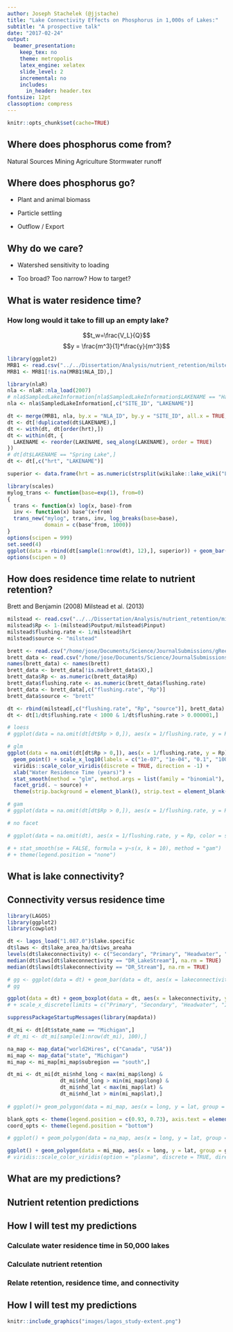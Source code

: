 ```yaml
---
author: Joseph Stachelek (@jjstache)
title: "Lake Connectivity Effects on Phosphorus in 1,000s of Lakes:"
subtitle: "A prospective talk"
date: "2017-02-24"
output:
  beamer_presentation:
    keep_tex: no
    theme: metropolis
    latex_engine: xelatex
    slide_level: 2
    incremental: no
    includes:
      in_header: header.tex
fontsize: 12pt
classoption: compress
---
```


```r
knitr::opts_chunk$set(cache=TRUE)
```

## Where does phosphorus come from?

<!-- We can predict phosphorus loading from land use. -->

\flushleft
\includegraphics[height=120pt]{images/nutrientmontage.png}

\begincols
\begincol{0.3\textwidth}
\flushright
Natural Sources
\endcol
\begincol{0.2\textwidth}
\center
Mining
\endcol
\begincol{0.2\textwidth}
\flushleft
Agriculture
\endcol
\begincol{0.3\textwidth}
\center
Stormwater runoff
\endcol
\endcols

## Where does phosphorus go? 
<!-- The difference between inputs and outputs is called retention. -->

<!-- We know a lot about the mechanisms of phosphorus processing. For example, we know that phosphorus can end up either being taken up, settled, or exported. We know that all of these processes are dependent to some degree on residence time. Greater retention is associated with longer residence times but we don't know average retention, or its spatial distribution.
-->

\begincols
\begincol{0.5\textwidth}

* Plant and animal biomass

\vspace{1em}

* Particle settling

\vspace{1em}

* Outflow / Export

\endcol
\begincol{0.5\textwidth}
\pause
\center
\vspace{-3.2em}
\lakediagramblue
\vspace{-1em}
\lakediagramgreen

\endcol
\endcols

## Why do we care?

<!-- Nutrient retention is important because it says something about potential sensitivity to loading. Should we spend money to reduce loading? -->

* Watershed sensitivity to loading

\center
\includegraphics[width=8.5cm]{images/nwqi.jpg}

* Too broad? Too narrow? How to target?

## What is water residence time?

### How long would it take to fill up an empty lake?

\begincols
\begincol{0.4\textwidth}
$$t_w=\frac{V_L}{Q}$$
\pause
$$y = \frac{m^3}{1}*\frac{y}{m^3}$$
\pause
\endcol
\begincol{0.6\textwidth}
\center
```r
library(ggplot2)
MRB1 <- read.csv("../../Dissertation/Analysis/nutrient_retention/milstead_2013.csv", stringsAsFactors = FALSE)
MRB1 <- MRB1[!is.na(MRB1$NLA_ID),]

library(nlaR)
nla <- nlaR::nla_load(2007)
# nla$SampledLakeInformation[nla$SampledLakeInformation$LAKENAME == "Haynes Reservoir",]
nla <- nla$SampledLakeInformation[,c("SITE_ID", "LAKENAME")]

dt <- merge(MRB1, nla, by.x = "NLA_ID", by.y = "SITE_ID", all.x = TRUE, all.y = FALSE)
dt <- dt[!duplicated(dt$LAKENAME),]
dt <- with(dt, dt[order(hrt),])
dt <- within(dt, {
  LAKENAME <- reorder(LAKENAME, seq_along(LAKENAME), order = TRUE)
})
# dt[dt$LAKENAME == "Spring Lake",]
dt <- dt[,c("hrt", "LAKENAME")]

superior <- data.frame(hrt = as.numeric(strsplit(wikilake::lake_wiki("Lake Superior")[,c("Residence time")], " ")[[1]][1]), LAKENAME = "Lake Superior")

library(scales)
mylog_trans <- function(base=exp(1), from=0) 
{
  trans <- function(x) log(x, base)-from
  inv <- function(x) base^(x+from)
  trans_new("mylog", trans, inv, log_breaks(base=base), 
            domain = c(base^from, 1000))
}
options(scipen = 999)
set.seed(4)
ggplot(data = rbind(dt[sample(1:nrow(dt), 12),], superior)) + geom_bar(aes(y = hrt, x = LAKENAME), stat = "identity") + theme_classic() + scale_y_continuous(trans = mylog_trans(base = 10, from = -4), limits = c(0.0001, 1000)) + theme(axis.text.x = element_text(angle = 90, size = 16), axis.title.x = element_blank(), axis.text = element_text(size = 16), axis.title = element_text(size = 16)) + ylab("Residence Time (years)")
options(scipen = 0)

```
\endcol
\endcols


## How does residence time relate to nutrient retention?

<!-- * How does retention vary across the full spectrum of water residence times? -->
<!-- What are the factors that cause a lake of the same residence time to have a different retention? -->

\begincols
\begincol{0.5\textwidth}
\flushright
\footnotesize
Brett and Benjamin (2008)
\endcol
\begincol{0.5\textwidth}
\flushright
\footnotesize
Milstead et al. (2013)
\endcol
\endcols

\center
```r
milstead <- read.csv("../../Dissertation/Analysis/nutrient_retention/milstead_2013.csv")
milstead$Rp <- 1-(milstead$Poutput/milstead$Pinput)
milstead$flushing.rate <- 1/milstead$hrt
milstead$source <- "milstead"

brett <- read.csv("/home/jose/Documents/Science/JournalSubmissions/gReen2O/Vollenweider_lakes_raw.csv", stringsAsFactors = FALSE)
brett_data <- read.csv("/home/jose/Documents/Science/JournalSubmissions/gReen2O/Vollenweider_lakes_raw.csv", stringsAsFactors = FALSE, skip = 4, header = FALSE)
names(brett_data) <- names(brett)
brett_data <- brett_data[!is.na(brett_data$X),]
brett_data$Rp <- as.numeric(brett_data$Rp)
brett_data$flushing.rate <- as.numeric(brett_data$flushing.rate)
brett_data <- brett_data[,c("flushing.rate", "Rp")]
brett_data$source <- "brett"

dt <- rbind(milstead[,c("flushing.rate", "Rp", "source")], brett_data)
dt <- dt[1/dt$flushing.rate < 1000 & 1/dt$flushing.rate > 0.000001,]

# loess
# ggplot(data = na.omit(dt[dt$Rp > 0,]), aes(x = 1/flushing.rate, y = Rp)) + geom_point() + scale_x_log10() + viridis::scale_color_viridis(discrete = TRUE, direction = -1) + xlab("Water Residence Time") + stat_smooth(method = "loess", se = FALSE) + facet_grid(. ~ source)

# glm
ggplot(data = na.omit(dt[dt$Rp > 0,]), aes(x = 1/flushing.rate, y = Rp)) +
  geom_point() + scale_x_log10(labels = c("1e-07", "1e-04", "0.1", "100")) +
  viridis::scale_color_viridis(discrete = TRUE, direction = -1) +
  xlab("Water Residence Time (years)") +
  stat_smooth(method = "glm", method.args = list(family = "binomial"), se = FALSE) +
  facet_grid(. ~ source) +
  theme(strip.background = element_blank(), strip.text = element_blank())

# gam
# ggplot(data = na.omit(dt[dt$Rp > 0,]), aes(x = 1/flushing.rate, y = Rp)) + geom_point() + scale_x_log10() + viridis::scale_color_viridis(discrete = TRUE, direction = -1) + xlab("Water Residence Time") + stat_smooth(method = "gam", formula = y~s(x, k = 6), se = FALSE) + facet_grid(. ~ source, scales = "free_x")

# no facet

# ggplot(data = na.omit(dt), aes(x = 1/flushing.rate, y = Rp, color = source)) + geom_point() + ylim(0, 1) + scale_x_log10() + viridis::scale_color_viridis(discrete = TRUE, direction = -1) + xlab("Water Residence Time") + stat_smooth(method = "glm", method.args = list(family = "binomial"), se = FALSE)

# + stat_smooth(se = FALSE, formula = y~s(x, k = 10), method = "gam")
# + theme(legend.position = "none")


```

<!-- ```{r echo=FALSE, cache=TRUE, message=FALSE, warning=FALSE, fig.height=2.5, fig.width=5, out.width="200pt"} -->
<!-- library(ggplot2) -->
<!-- MRB1 <- read.csv("../../Dissertation/Analysis/nutrient_retention/milstead_2013.csv") -->
<!-- ggplot(MRB1, aes(x = hrt)) + geom_histogram() + scale_x_log10() + theme_classic() + ylab("Count") + xlab("Water Residence Time (y)") + coord_cartesian(xlim=c(1e-06,1)) + theme(axis.text.x = element_text(size = 16), axis.text = element_text(size = 16), axis.title = element_text(size = 16)) -->

<!-- # hivolumerating <- as.numeric(MRB1$Volume > median(MRB1$Volume)) -->
<!-- # hiflowrating   <- as.numeric(MRB1$FlowM3_yr > median(MRB1$FlowM3_yr)) -->
<!-- # hiflowrating[hiflowrating == 0] <- 2 -->
<!-- # hiflowrating[hiflowrating == 1] <- 4 -->
<!-- #  -->
<!-- # rating <- hiflowrating + hivolumerating -->
<!-- # rating[rating == 3] <- "low" -->
<!-- # rating[rating == 4] <- "high" -->
<!-- # rating[rating == 2 | rating == 5] <- "medium" -->
<!-- # rating <- factor(rating, levels = c("low", "medium", "high")) -->
<!-- #  -->
<!-- # res <- matrix(table(rating) / nrow(MRB1), nrow = 2) -->
<!-- # row.names(res) <- c("low volume", "high volume") -->
<!-- # res <- data.frame(res) -->
<!-- # names(res) <- c("low flow", "high flow") -->

<!-- # plot(MRB1$Volume/MRB1$FlowM3_yr, MRB1$hrt, xlim = c(0, 100), ylim = c(0, 100)) -->
<!-- ``` -->

<!-- ## What is lake connectivity? -->

<!-- Variation within these classes like the number of tributary streams and upstream lakes. --> 

<!-- <!-- \draw [help lines] (0,3) grid (4,-3); -->
<!-- \connectivitydiagram -->


## What is lake connectivity?

\begincols

\begincol{0.33\textwidth}
\vspace{-2em}
\secondaryprofile
\endcol

\begincol{0.33\textwidth}
\vspace{4em}
\primaryprofile
\endcol

\begincol{0.33\textwidth}
\vspace{-10em}
\headwaterprofile
\endcol

\begincol{0.33\textwidth}
\vspace{-12em}
\isolatedprofile
\endcol

\endcols

## Connectivity versus residence time

\begincols
\begincol{0.25\textwidth}
\center
```r
library(LAGOS)
library(ggplot2)
library(cowplot)

dt <- lagos_load("1.087.0")$lake.specific
dt$laws <- dt$lake_area_ha/dt$iws_areaha
levels(dt$lakeconnectivity) <- c("Secondary", "Primary", "Headwater", "Isolated")
median(dt$laws[dt$lakeconnectivity == "DR_LakeStream"], na.rm = TRUE)
median(dt$laws[dt$lakeconnectivity == "DR_Stream"], na.rm = TRUE)

# gg <- ggplot(data = dt) + geom_bar(data = dt, aes(x = lakeconnectivity)) + theme_cowplot() + theme(axis.text.x = element_text(angle = 90, hjust = 1)) + xlab("") + ylab("Count")
# gg

ggplot(data = dt) + geom_boxplot(data = dt, aes(x = lakeconnectivity, y = laws), outlier.shape = NA) + theme_cowplot() + theme(axis.text.x = element_text(angle = 90, hjust = 1)) + coord_cartesian(ylim = c(0,1)) + xlab("") + ylab("Residence Time (WSLA Ratio)")
# + scale_x_discrete(limits = c("Primary", "Secondary", "Headwater", "Isolated"))
```
\endcol
\begincol{0.75\textwidth}
\center
```r
suppressPackageStartupMessages(library(mapdata))

dt_mi <- dt[dt$state_name == "Michigan",]
# dt_mi <- dt_mi[sample(1:nrow(dt_mi), 100),]

na_map <- map_data("world2Hires", c("Canada", "USA"))
mi_map <- map_data("state", "Michigan")
mi_map <- mi_map[mi_map$subregion == "south",]

dt_mi <- dt_mi[dt_mi$nhd_long < max(mi_map$long) &
                 dt_mi$nhd_long > min(mi_map$long) &
                 dt_mi$nhd_lat < max(mi_map$lat) &
                 dt_mi$nhd_lat > min(mi_map$lat),]
           
# ggplot()+ geom_polygon(data = mi_map, aes(x = long, y = lat, group = group)) + coord_fixed(1.3) + guides(fill = FALSE)

blank_opts <- theme(legend.position = c(0.93, 0.73), axis.text = element_blank(), axis.line = element_blank(), axis.title = element_blank(), axis.ticks = element_blank())
coord_opts <- theme(legend.position = "bottom")

# ggplot() + geom_polygon(data = na_map, aes(x = long, y = lat, group = group)) + coord_fixed(1.3, xlim = c(263, 295), ylim = c(34, 49)) + geom_point(size = 0.2, data = dt, aes(x = nhd_long + 360, y = nhd_lat, color = lakeconnectivity)) + guides(fill = FALSE) + guides(colour = guide_legend(override.aes = list(size=10), title = NULL)) + viridis::scale_color_viridis(discrete = TRUE, direction = -1) + map_opts

ggplot() + geom_polygon(data = mi_map, aes(x = long, y = lat, group = group), color = "black", fill = "white") + coord_fixed(1.3) + geom_point(size = 0.8, data = dt_mi[sample(1:nrow(dt_mi), 760),], aes(x = nhd_long, y = nhd_lat, color = lakeconnectivity)) + guides(fill = FALSE) + guides(colour = guide_legend(override.aes = list(size=6), title = NULL)) + blank_opts + scale_color_brewer(palette = "Set1")
# viridis::scale_color_viridis(option = "plasma", discrete = TRUE, direction = -1) + blank_opts

```

\endcol
\endcols

## What are my predictions?
\center
\includegraphics[width=7.5cm]{images/conceptual.png}

## Nutrient retention predictions
<!-- \begincols -->
<!-- \begincol{0.33\textwidth} -->
<!-- Loading -->
<!-- \endcol -->
<!-- \begincol{0.33\textwidth} -->
\center
\secondaryprofileplus
\primaryprofileplus

<!-- Greater sedimentation due to less processing of runoff -->
<!-- Greater P rich groundwater inputs -->



<!-- \endcol -->
<!-- \begincol{0.33\textwidth} -->
<!-- \flushright -->
<!-- Losses -->
<!-- \endcol -->
<!-- \endcols -->

<!-- ## Nutrient retention predictions -->

<!-- \hspace{3cm} -->
<!-- \begin{tabularx}{\textwidth}{ l c| K{1.5cm} | C {1.5cm} | C{1.5cm} |} -->
<!-- \multicolumn{2}{c}{} -->
<!-- & \multicolumn{3}{c}{Connectivity} \\ -->
<!-- \multicolumn{2}{c}{} -->
<!--  &  \multicolumn{1}{c}{ -->
<!--  \begin{tikzpicture}[scale=0.2] -->
<!--       \draw [-,ultra thick, cyan] (-1,3) to [out=270,in=180] (0.2,2) to [out=0,in=90] (0,0.3) to [out=90,in=0] (0,-1) to [out=90,in=0] (0.2,-2) to [out=180,in=90] (-1,-3); -->
<!--       \draw[cyan, ultra thick, domain=0:350, smooth cycle, fill=cyan,yshift=20] plot (\x:0.5+rnd*0.25); -->
<!--       \draw[cyan, ultra thick, domain=0:350, smooth cycle, fill=cyan,yshift=-50] plot (\x:0.8+rnd*0.5); -->
<!--     \end{tikzpicture}} -->
<!--  &  \multicolumn{1}{c}{ -->
<!--  \begin{tikzpicture}[scale=0.2] -->
<!--       \draw [-,ultra thick, cyan] (-1,3) to [out=270,in=180] (0.2,2) to [out=0,in=90] (0,0); -->
<!--       \draw[cyan, ultra thick, domain=0:350, smooth cycle, fill=cyan] (0,-3) plot (\x:1+rnd*0.5); -->
<!--   \end{tikzpicture}} -->
<!--  & \multicolumn{1}{c}{ -->
<!--  \begin{tikzpicture}[scale=0.4] -->
<!--       \draw[cyan, ultra thick, domain=0:350, smooth cycle, fill=cyan] plot (\x:1+rnd*0.5); -->
<!--   \end{tikzpicture}} \\ -->
<!-- \cline{3-5} -->
<!-- & \rotatebox[origin=c]{90}{Low} & Low & \cellcolor{darkgreen!30}Low & \cellcolor{darkgreen!75}Medium\\ -->
<!-- \cline{3-5} -->
<!-- \raisebox{-.5\normalbaselineskip}[0pt][0pt]{\rotatebox[origin=c]{90}{Water Residence Time}} & \rotatebox[origin=c]{90}{Medium} & \cellcolor{darkgreen!30}Low & \cellcolor{darkgreen!75}Medium & \cellcolor{darkgreen}High\\ -->
<!-- \cline{3-5} -->
<!-- & \rotatebox[origin=c]{90}{High} & \cellcolor{darkgreen!75}Medium & \cellcolor{darkgreen}High & \cellcolor{darkgreen}High\\ -->
<!-- \cline{3-5} -->
<!-- \end{tabularx} -->

## How I will test my predictions
### Calculate water residence time in 50,000 lakes
\vspace{3em}
\pause

### Calculate nutrient retention
\vspace{3em}
\pause

### Relate retention, residence time, and connectivity
\vspace{3em}

## How I will test my predictions
\center
```r
knitr::include_graphics("images/lagos_study-extent.png")
```


<!-- http://www.jpl.nasa.gov/spaceimages/images/largesize/PIA03434_hires.jpg -->

<!-- ## Using Blocks -->

<!-- Consider the example of three different block environments -->
<!-- are pre-defined and may be styled with an optional background color. -->

<!-- <!-- this sets the background -->
<!-- \metroset{block=fill}  -->

<!-- \begin{block}{Default} -->
<!--   Block content. -->
<!-- \end{block} -->

<!-- \begin{alertblock}{Alert} -->
<!--   Block content. -->
<!-- \end{alertblock} -->

<!-- \begin{exampleblock}{Example} -->
<!--   Block content. -->
<!-- \end{exampleblock} -->

<!-- ## What is SPARROW? -->

<!-- \pagecolor{white} -->

<!-- \center -->
<!-- knitr::include_graphics("images/sparrow.png") -->
<!-- ``` -->

<!-- * A spatial not temporal model (operates on mean annual values) -->

<!-- $$wq \sim land use + soils + precipitation + water velocity$$ -->

<!-- * base year is 2002 -->

<!-- ## What is LAGOS? -->

<!-- \center -->
<!-- ```{r lagos_fig, eval=TRUE, echo=FALSE, fig.height=3.0, out.height="180pt"} -->
<!-- knitr::include_graphics("images/lagos_study-extent.png") -->
<!-- ``` -->

<!-- * Approximately 50,000 lakes -->

<!-- ## Previous studies on nutrient retention -->

<!-- \begincols -->
<!-- \begincol{0.5\textwidth} -->
<!-- ```{r echo=FALSE, warning=FALSE, message=FALSE,eval=TRUE, fig.height=4.2, fig.width=4.6} -->
<!-- MRB1 <- read.csv("../../Dissertation/Analysis/nutrient_retention/milstead_2013.csv") -->
<!-- MRB1 <- MRB1[MRB1$hrt > 0,] -->
<!-- gg <- ggplot(MRB1, aes(x=hrt, y=1-(Poutput/Pinput))) + geom_point(color = "grey") + scale_x_log10(labels = c("1e-11", "1e-07", "1e-04", "0.1", "100")) + theme_classic() + xlab("Water Residence Time") + ylab("Rp") + theme(axis.text.x = element_text(size = 16), axis.text = element_text(size = 16), axis.title = element_text(size = 16)) -->

<!-- x <- log(MRB1$hrt) -->
<!-- y <- 1-MRB1$Poutput/MRB1$Pinput -->
<!-- y <- y[x > -Inf] -->
<!-- x <- x[x > -Inf] -->
<!-- dat <- data.frame(cbind(x, y)) -->

<!-- fit <- nls(y~a/(1+exp(-b * (x-c))), start = list(a=1, b=0.3, c= .1)) -->
<!-- # library(mgcv) -->
<!-- # fit <- mgcv::gam(y~s(x), data = dat) -->

<!-- dummy_x <- seq(0.000001, 100, by = 0.1) -->
<!-- preds <- predict(fit, data.frame(x = dummy_x)) -->
<!-- # preds <- preds - min(preds) -->
<!-- preds <- data.frame(x = log(dummy_x), preds = as.numeric(preds)) -->
<!-- # plot(preds$x, preds$preds, ylim = c(0,1)) -->

<!-- gg #+ geom_line(data = preds, aes(x, preds)) + coord_cartesian(xlim = c(1e-6, 10), ylim = c(0, 1)) -->

<!-- ``` -->

<!-- \endcol -->

<!-- \begincol{0.5\textwidth} -->

<!-- ```{r brett_fig, eval=TRUE, echo=FALSE, fig.height=3.0, out.height="140pt"} -->
<!-- knitr::include_graphics("images/brett-2008_fig6.png") -->
<!-- ``` -->
<!-- \endcol -->
<!-- \endcols -->